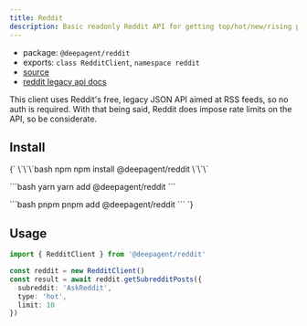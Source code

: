 ```yaml
---
title: Reddit
description: Basic readonly Reddit API for getting top/hot/new/rising posts from subreddits.
---
```


- package: `@deepagent/reddit`
- exports: `class RedditClient`, `namespace reddit`
- [source](https://github.com/amardeeplakshkar/deepagent/blob/main/packages/reddit/src/reddit-client.ts)
- [reddit legacy api docs](https://old.reddit.com/dev/api)

<Note>
  This client uses Reddit's free, legacy JSON API aimed at RSS feeds, so no auth
  is required. With that being said, Reddit does impose rate limits on the API,
  so be considerate.
</Note>

## Install

<PackageTabs>
{`
\`\`\`bash npm
npm install @deepagent/reddit
\`\`\`

\`\`\`bash yarn
yarn add @deepagent/reddit
\`\`\`

\`\`\`bash pnpm
pnpm add @deepagent/reddit
\`\`\`
`}
</PackageTabs>

## Usage

```ts
import { RedditClient } from '@deepagent/reddit'

const reddit = new RedditClient()
const result = await reddit.getSubredditPosts({
  subreddit: 'AskReddit',
  type: 'hot',
  limit: 10
})
```
